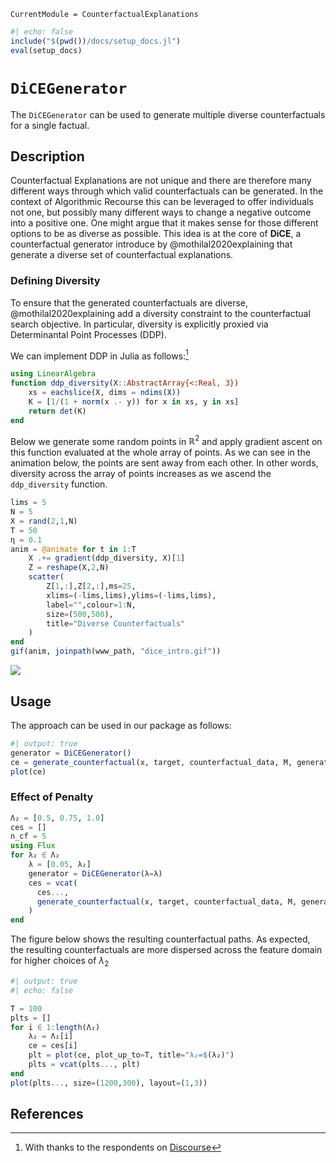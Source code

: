 ```@meta
CurrentModule = CounterfactualExplanations 
```

```julia
#| echo: false
include("$(pwd())/docs/setup_docs.jl")
eval(setup_docs)
```

# `DiCEGenerator`

The `DiCEGenerator` can be used to generate multiple diverse counterfactuals for a single factual.

## Description

Counterfactual Explanations are not unique and there are therefore many different ways through which valid counterfactuals can be generated. In the context of Algorithmic Recourse this can be leveraged to offer individuals not one, but possibly many different ways to change a negative outcome into a positive one. One might argue that it makes sense for those different options to be as diverse as possible. This idea is at the core of **DiCE**, a counterfactual generator introduce by @mothilal2020explaining that generate a diverse set of counterfactual explanations.

### Defining Diversity

To ensure that the generated counterfactuals are diverse, @mothilal2020explaining add a diversity constraint to the counterfactual search objective. In particular, diversity is explicitly proxied via Determinantal Point Processes (DDP). 

We can implement DDP in Julia as follows:^[With thanks to the respondents on [Discourse](https://discourse.julialang.org/t/getting-around-zygote-mutating-array-issue/83907/2.png)]

```julia
using LinearAlgebra
function ddp_diversity(X::AbstractArray{<:Real, 3})
    xs = eachslice(X, dims = ndims(X))
    K = [1/(1 + norm(x .- y)) for x in xs, y in xs]
    return det(K)
end
```

Below we generate some random points in $\mathbb{R}^2$ and apply gradient ascent on this function evaluated at the whole array of points. As we can see in the animation below, the points are sent away from each other. In other words, diversity across the array of points increases as we ascend the `ddp_diversity` function. 

```julia
lims = 5
N = 5
X = rand(2,1,N)
T = 50
η = 0.1
anim = @animate for t in 1:T
    X .+= gradient(ddp_diversity, X)[1]
    Z = reshape(X,2,N)
    scatter(
        Z[1,:],Z[2,:],ms=25, 
        xlims=(-lims,lims),ylims=(-lims,lims),
        label="",colour=1:N,
        size=(500,500),
        title="Diverse Counterfactuals"
    )
end
gif(anim, joinpath(www_path, "dice_intro.gif"))
```

![](../../www/dice_intro.gif){#fig-intro}

## Usage

The approach can be used in our package as follows:

```julia
#| output: true
generator = DiCEGenerator()
ce = generate_counterfactual(x, target, counterfactual_data, M, generator; num_counterfactuals=5)
plot(ce)
```

### Effect of Penalty

```julia
Λ₂ = [0.5, 0.75, 1.0]
ces = []
n_cf = 5
using Flux
for λ₂ ∈ Λ₂  
    λ = [0.05, λ₂]
    generator = DiCEGenerator(λ=λ)
    ces = vcat(
      ces...,
      generate_counterfactual(x, target, counterfactual_data, M, generator; num_counterfactuals=n_cf)
    )
end
```

The figure below shows the resulting counterfactual paths. As expected, the resulting counterfactuals are more dispersed across the feature domain for higher choices of $\lambda_2$

```julia
#| output: true
#| echo: false

T = 100
plts = []
for i ∈ 1:length(Λ₂)
    λ₂ = Λ₂[i]
    ce = ces[i]  
    plt = plot(ce, plot_up_to=T, title="λ₂=$(λ₂)")
    plts = vcat(plts..., plt)
end
plot(plts..., size=(1200,300), layout=(1,3))
```

## References

